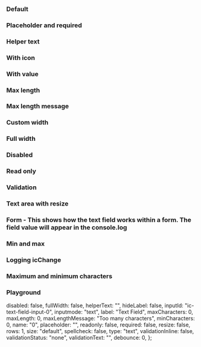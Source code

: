 
<Meta of={IcTextFieldStories} />

<Description markdown={readme} />

### Default

<Canvas>
  <Story of={IcTextFieldStories.Default} />
</Canvas>

### Placeholder and required

<Canvas>
  <Story of={IcTextFieldStories.PlaceholderAndRequired} />
</Canvas>

### Helper text

<Canvas>
  <Story of={IcTextFieldStories.HelperText} />
</Canvas>

### With icon

<Canvas>
  <Story of={IcTextFieldStories.WithIcon} />
</Canvas>

### With value

<Canvas>
  <Story of={IcTextFieldStories.WithValue} />
</Canvas>

### Max length

<Canvas>
  <Story of={IcTextFieldStories.MaxLength} />
</Canvas>

### Max length message

<Canvas>
  <Story of={IcTextFieldStories.MaxLengthMessage} />
</Canvas>

### Custom width

<Canvas>
  <Story of={IcTextFieldStories.CustomWidth} />
</Canvas>

### Full width

<Canvas>
  <Story of={IcTextFieldStories.FullWidth} />
</Canvas>

### Disabled

<Canvas>
  <Story of={IcTextFieldStories.Disabled} />
</Canvas>

### Read only

<Canvas>
  <Story of={IcTextFieldStories.ReadOnly} />
</Canvas>

### Validation

<Canvas>
  <Story of={IcTextFieldStories.Validation} />
</Canvas>

### Text area with resize

<Canvas>
  <Story of={IcTextFieldStories.TextAreaWithResize} />
</Canvas>

### Form - This shows how the text field works within a form. The field value will appear in the console.log

<Canvas>
  <Story of={IcTextFieldStories.Form} />
</Canvas>

### Min and max

<Canvas>
  <Story of={IcTextFieldStories.MinAndMax} />
</Canvas>

### Logging icChange

<Canvas>
  <Story of={IcTextFieldStories.LoggingIcChange} />
</Canvas>

### Maximum and minimum characters

<Canvas>
  <Story of={IcTextFieldStories.MaximumAndMinimumCharacters} />
</Canvas>

### Playground

  disabled: false,
  fullWidth: false,
  helperText: "",
  hideLabel: false,
  inputId: "ic-text-field-input-0",
  inputmode: "text",
  label: "Text Field",
  maxCharacters: 0,
  maxLength: 0,
  maxLengthMessage: "Too many characters",
  minCharacters: 0,
  name: "0",
  placeholder: "",
  readonly: false,
  required: false,
  resize: false,
  rows: 1,
  size: "default",
  spellcheck: false,
  type: "text",
  validationInline: false,
  validationStatus: "none",
  validationText: "",
  debounce: 0,
};

<Canvas>
  <Story of={IcTextFieldStories.Playground} />
</Canvas>
